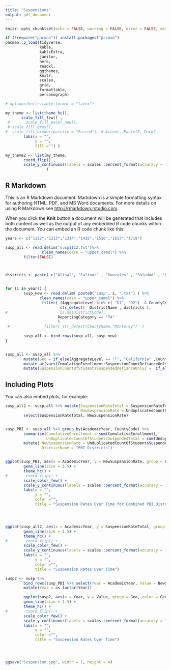 ```yaml
---
title: "Suspensions"
output: pdf_document
---
```


```r
knitr::opts_chunk$set(echo = FALSE, warning = FALSE, error = FALSE, message = FALSE)

if (!require("pacman")) install.packages("pacman")
pacman::p_load(tidyverse,
               kable,
               kableExtra,
               janitor,
               here,
               readxl,
               ggthemes,
               knitr,
               scales,
               grid,
               formattable,
               personograph)

# options(knitr.table.format = "latex")

my_theme <- list(theme_hc(),
       scale_fill_few() ,
 #       scale_fill_excel_new(),
 # scale_fill_grey(),
#  scale_fill_brewer(palette = "Paired"), # Accent, Pastel2, Dark2
        labs(x = "",
             y = "",
             fill ="") )

my_theme2 <- list(my_theme, 
        coord_flip() ,
        scale_y_continuous(labels = scales::percent_format(accuracy = 1)) 
                  )


```
## R Markdown

This is an R Markdown document. Markdown is a simple formatting syntax for authoring HTML, PDF, and MS Word documents. For more details on using R Markdown see <http://rmarkdown.rstudio.com>.

When you click the **Knit** button a document will be generated that includes both content as well as the output of any embedded R code chunks within the document. You can embed an R code chunk like this:

```r

years <- c("1112","1213","1314","1415","1516","1617","1718")

susp_all <- read.delim("susp1112.txt")%>% 
                clean_names(case = "upper_camel") %>%
        filter(FALSE)



districts <- paste( c("Alisal", "Salinas" , "Gonzales" , "Soledad" , "King"),collapse = '|')


for (i in years) {
        susp_new <- read.delim( paste0("susp", i, ".txt") ) %>% 
               clean_names(case = "upper_camel") %>%
                filter( (AggregateLevel %in% c( "D1", "D2")  & CountyCode == 27),
                        str_detect(  DistrictName , districts ),
#                       is.na(DistrictCode),
                       ReportingCategory == "TA"
                       )
 #               filter( str_detect(CountyName,"Monterey")  )
                
        susp_all <- bind_rows(susp_all, susp_new)
}


susp_all <- susp_all %>%
        mutate(Geo = if_else(AggregateLevel == "T", "California" ,CountyName )) %>%
        mutate_at(vars(CumulativeEnrollment:SuspensionCountDefianceOnly), funs(as.numeric) ) %>%
        mutate(SuspensionCountOfStudentsSuspendedDefianceOnly2 =  if_else(is.na(SuspensionCountOfStudentsSuspendedDefianceOnly),   as.numeric( SuspensionCountDefianceOnly ) , as.numeric( SuspensionCountOfStudentsSuspendedDefianceOnly) )  )

```

## Including Plots

You can also embed plots, for example:

```r

susp_all2 <- susp_all %>% mutate(SuspensionRateTotal = SuspensionRateTotal/100,
                                 NewSuspensionRate = UnduplicatedCountOfStudentsSuspendedTotal/CumulativeEnrollment) %>%
        select(SuspensionRateTotal, NewSuspensionRate)


susp_PBI <- susp_all %>% group_by(AcademicYear, CountyCode) %>%
        summarise(CumulativeEnrollment = sum(CumulativeEnrollment),
                  UnduplicatedCountOfStudentsSuspendedTotal = sum(UnduplicatedCountOfStudentsSuspendedTotal)) %>%
        mutate( NewSuspensionRate = UnduplicatedCountOfStudentsSuspendedTotal/CumulativeEnrollment,
                DistrictName = "PBI Districts")


ggplot(susp_PBI, aes(x = AcademicYear, y = NewSuspensionRate, group = DistrictName, color = DistrictName )) +
        geom_line(size = 1.5) +
        theme_hc() +
#        coord_flip() +
        scale_color_few() +
        scale_y_continuous(labels = scales::percent_format(accuracy = 1) ) +
        labs(x = "",
             y = "",
             color ="",
             title = "Suspension Rates Over Time for Combined PBI Districts")




ggplot(susp_all2, aes(x = AcademicYear, y = SuspensionRateTotal, group = DistrictName, color = DistrictName )) +
        geom_line(size = 1.5) +
        theme_hc() +
#        coord_flip() +
        scale_color_few() +
        scale_y_continuous(labels = scales::percent_format(accuracy = 1) ) +
        labs(x = "",
             y = "",
             color ="",
             title = "Suspension Rates Over Time")

susp2 <- susp %>%
        bind_rows(susp_PBI %>% select(Year = AcademicYear, Value = NewSuspensionRate, Geo= DistrictName)) %>%
        mutate(Year = as.factor(Year))

        ggplot(susp2, aes(x = Year, y = Value, group = Geo, color = Geo )) +
        geom_line(size = 1.5) +
        theme_hc() +
#        coord_flip() +
        scale_color_few() +
        scale_y_continuous(labels = scales::percent_format(accuracy = 1), limits = c(.02,.1)) +
        labs(x = "",
             y = "",
             color ="",
             title = "Suspension Rates Over Time")





```

```r

ggsave("Suspension.jpg", width = 7, height = 4)


```

